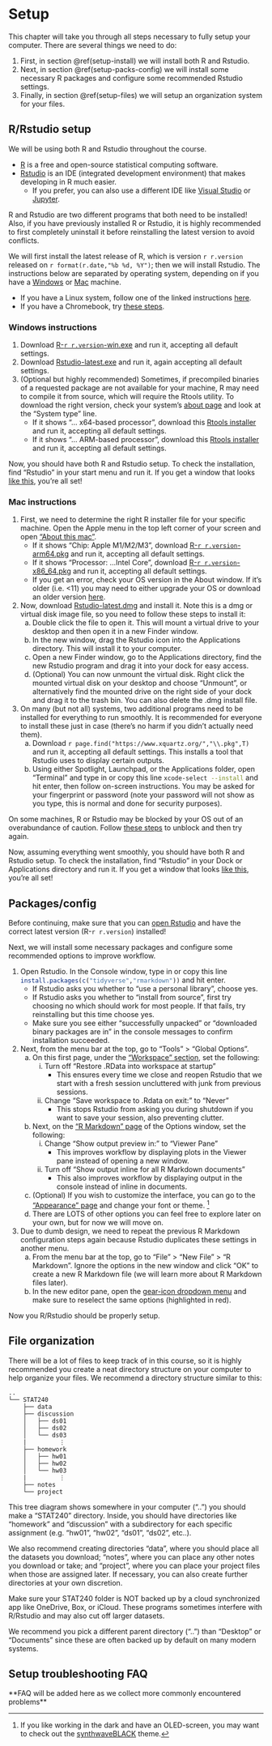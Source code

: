 
# Setup {#setup}

This chapter will take you through all steps necessary to fully setup your computer. There are several things we need to do:

 1. First, in section \@ref(setup-install) we will install both R and Rstudio.
 2. Next, in section \@ref(setup-packs-config) we will install some necessary R packages and configure some recommended Rstudio settings.
 3. Finally, in section \@ref(setup-files) we will setup an organization system for your files.


## R/Rstudio setup {#setup-install}

We will be using both R and Rstudio throughout the course.

 - [R](https://www.r-project.org/) is a free and open-source statistical computing software.
 - [Rstudio](https://posit.co/products/open-source/rstudio/) is an IDE (integrated development environment) that makes developing in R much easier.
   - If you prefer, you can also use a different IDE like [Visual Studio](https://code.visualstudio.com/docs/languages/r) or [Jupyter](https://docs.anaconda.com/free/navigator/tutorials/r-lang/).

::: {.note}
R and Rstudio are two different programs that both need to be installed! Also, if you have previously installed R or Rstudio, it is highly recommended to first completely uninstall it before reinstalling the latest version to avoid conflicts.
:::

We will first install the latest release of R, which is version `r r.version` released on `r format(r.date,"%b %d, %Y")`; then we will install Rstudio. The instructions below are separated by operating system, depending on if you have a [Windows](#setup-win) or [Mac](#setup-mac) machine.

 - If you have a Linux system, follow one of the linked instructions [here](https://cloud.r-project.org/bin/linux/).
 - If you have a Chromebook, try [these steps](https://levente.littvay.hu/chromebook/).


### Windows instructions {#setup-win}

 1. Download [R-`r r.version`-win.exe](`r str_glue("https://cloud.r-project.org/bin/windows/base/old/{r.version}/R-{r.version}-win.exe")`) and run it, accepting all default settings.
 2. Download [Rstudio-latest.exe](	https://rstudio.org/download/latest/stable/desktop/windows/RStudio-latest.exe) and run it, again accepting all default settings.
 3. (Optional but highly recommended) Sometimes, if precompiled binaries of a requested package are not available for your machine, R may need to compile it from source, which will require the Rtools utility. To download the right version, check your system's [about page](ms-settings:about) and look at the "System type" line.
    - If it shows "... x64-based processor", download this [Rtools installer](`r apache.find("https://cran.r-project.org/bin/windows/Rtools/rtools44/files/","rtools44-\\d")`) and run it, accepting all default settings.
    - If it shows "... ARM-based processor", download this [Rtools installer](`r apache.find("https://cran.r-project.org/bin/windows/Rtools/rtools44/files/","rtools44-aarch")`) and run it, accepting all default settings.

Now, you should have both R and Rstudio setup. To check the installation, find "Rstudio" in your start menu and run it. If you get a window that looks [like this](https://i.imgur.com/qmt5IHj.png), you're all set!


### Mac instructions {#setup-mac}

 1. First, we need to determine the right R installer file for your specific machine. Open the Apple menu in the top left corner of your screen and open ["About this mac"](https://upload.wikimedia.org/wikipedia/en/a/a6/Apple_menu_screenshot.png).
    - If it shows "Chip: Apple M1/M2/M3", download [R-`r r.version`-arm64.pkg](`r str_glue("https://cloud.r-project.org/bin/macosx/big-sur-arm64/base/R-{r.version}-arm64.pkg")`) and run it, accepting all default settings.
    - If it shows "Processor: ...Intel Core", download [R-`r r.version`-x86_64.pkg](`r str_glue("https://cloud.r-project.org/bin/macosx/big-sur-x86_64/base/R-{r.version}-x86_64.pkg")`) and run it, accepting all default settings.
    - If you get an error, check your OS version in the About window. If it's older (i.e. <11) you may need to either upgrade your OS or download an older version [here](https://cloud.r-project.org/bin/macosx/).
 2. Now, download [Rstudio-latest.dmg](https://rstudio.org/download/latest/stable/desktop/mac/RStudio-latest.dmg) and install it. Note this is a dmg or virtual disk image file, so you need to follow these steps to install it:
    a. Double click the file to open it. This will mount a virtual drive to your desktop and then open it in a new Finder window.
    b. In the new window, drag the Rstudio icon into the Applications directory. This will install it to your computer.
    c. Open a new Finder window, go to the Applications directory, find the new Rstudio program and drag it into your dock for easy access.
    d. (Optional) You can now unmount the virtual disk. Right click the mounted virtual disk on your desktop and choose "Unmount", or alternatively find the mounted drive on the right side of your dock and drag it to the trash bin. You can also delete the .dmg install file.
 3. On many (but not all) systems, two additional programs need to be installed for everything to run smoothly. It is recommended for everyone to install these just in case (there's no harm if you didn't actually need them).
    a. Download `r page.find("https://www.xquartz.org/","\\.pkg",T)` and run it, accepting all default settings. This installs a tool that Rstudio uses to display certain outputs.
    b. Using either Spotlight, Launchpad, or the Applications folder, open "Terminal" and type in or copy this line `xcode-select --install`{.zsh} and hit enter, then follow on-screen instructions. You may be asked for your fingerprint or password (note your password will not show as you type, this is normal and done for security purposes).

On some machines, R or Rstudio may be blocked by your OS out of an overabundance of caution. Follow [these steps](https://support.apple.com/en-us/102445#openanyway) to unblock and then try again.

Now, assuming everything went smoothly, you should have both R and Rstudio setup. To check the installation, find "Rstudio" in your Dock or Applications directory and run it. If you get a window that looks [like this](https://i.imgur.com/qmt5IHj.png), you're all set!


## Packages/config {#setup-packs-config}

::: {.note}
Before continuing, make sure that you can [open Rstudio](https://i.imgur.com/qmt5IHj.png) and have the correct latest version (R-`r r.version`) installed!
:::

Next, we will install some necessary packages and configure some recommended options to improve workflow.

 1. Open Rstudio. In the Console window, type in or copy this line `install.packages(c("tidyverse","rmarkdown"))`{.R} and hit enter.
    - If Rstudio asks you whether to "use a personal library", choose yes.
    - If Rstudio asks you whether to "install from source", first try choosing no which should work for most people. If that fails, try reinstalling but this time choose yes.
    - Make sure you see either "successfully unpacked" or "downloaded binary packages are in" in the console messages to confirm installation succeeded.
 2. Next, from the menu bar at the top, go to "Tools" > "Global Options".
    a. On this first page, under the ["Workspace" section](https://i.imgur.com/Of5lBYT.png), set the following:
       i.  Turn off "Restore .RData into workspace at startup"
           - This ensures every time we close and reopen Rstudio that we start with a fresh session uncluttered with junk from previous sessions.
       ii. Change "Save workspace to .Rdata on exit:" to "Never"
           - This stops Rstudio from asking you during shutdown if you want to save your session, also preventing clutter.
    b. Next, on the ["R Markdown" page](https://i.imgur.com/HjuJ0hm.png) of the Options window, set the following:
       i.  Change "Show output preview in:" to "Viewer Pane"
           - This improves workflow by displaying plots in the Viewer pane instead of opening a new window.
       ii. Turn off "Show output inline for all R Markdown documents"
           - This also improves workflow by displaying output in the console instead of inline in documents.
    c. (Optional) If you wish to customize the interface, you can go to the ["Appearance" page](https://i.imgur.com/WsnSWNM.png) and change your font or theme. ^[If you like working in the dark and have an OLED-screen, you may want to check out the [synthwaveBLACK](https://github.com/roshandarji/synthwaveBLACK) theme.]
    d. There are LOTS of other options you can feel free to explore later on your own, but for now we will move on.
 3. Due to dumb design, we need to repeat the previous R Markdown configuration steps again because Rstudio duplicates these settings in another menu.
    a. From the menu bar at the top, go to "File" > "New File" > "R Markdown". Ignore the options in the new window and click "OK" to create a new R Markdown file (we will learn more about R Markdown files later).
    b. In the new editor pane, open the [gear-icon dropdown menu](https://i.imgur.com/yr0jdxa.png) and make sure to reselect the same options (highlighted in red).

Now you R/Rstudio should be properly setup.


## File organization {#setup-files}

There will be a lot of files to keep track of in this course, so it is highly recommended you create a neat directory structure on your computer to help organize your files. We recommend a directory structure similar to this:

    ..
    └── STAT240
        ├── data
        ├── discussion
        │   ├── ds01
        │   ├── ds02
        │   └── ds03
        |         ⋮
        ├── homework
        │   ├── hw01
        │   ├── hw02
        │   └── hw03
        |         ⋮
        ├── notes
        └── project

This tree diagram shows somewhere in your computer ("..") you should make a "STAT240" directory. Inside, you should have directories like "homework" and "discussion" with a subdirectory for each specific assignment (e.g. "hw01", "hw02", "ds01", "ds02", etc..).

We also recommend creating directories "data", where you should place all the datasets you download; "notes", where you can place any other notes you download or take; and "project", where you can place your project files when those are assigned later. If necessary, you can also create further directories at your own discretion.

:::{.note}
Make sure your STAT240 folder is NOT backed up by a cloud synchronized app like OneDrive, Box, or iCloud. These programs sometimes interfere with R/Rstudio and may also cut off larger datasets.    

We recommend you pick a different parent directory ("..") than "Desktop" or "Documents" since these are often backed up by default on many modern systems.
:::


## Setup troubleshooting FAQ

\*\*FAQ will be added here as we collect more commonly encountered problems\*\*


